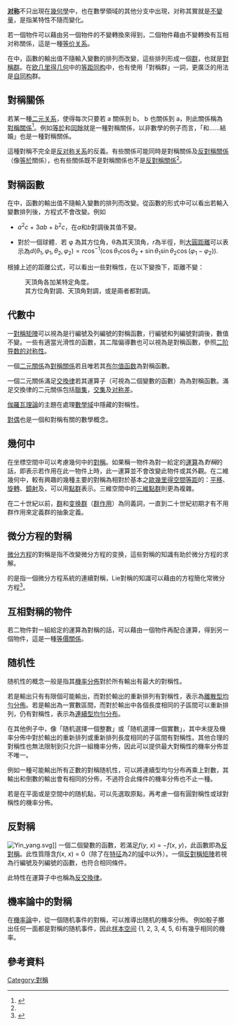 '''[[对称|对称]]'''不只出現在[[幾何學|幾何學]]中，也在數學領域的其他分支中出現，对称其實就是[[不變量|不變量]]，是指某特性不隨{{link-en|數學轉換|Transformation (mathematics)}}而變化。

若一個物件可以藉由另一個物件的不變轉換來得到，二個物件藉由不變轉換有互相对称關係，這是一種[[等价关系|等价关系]]。

在{{link-en|對稱函數|symmetric function}}中，函數的輸出值不隨輸入變數的排列而改變，這些排列形成一個[[群|群]]，也就是[[對稱群_(n次對稱群)|對稱群]]。在[[欧几里得几何|欧几里得几何]]中的[[等距同构|等距同构]]中，也有使用「對稱群」一詞，更廣泛的用法是[[自同构|自同构]]群。

==對稱關係==
{{Main|對稱關係}}

若某一種[[二元关系|二元关系]]，使得每次只要若 a 關係到 b， b 也關係到 a，則此關係稱為[[對稱關係|對稱關係]]<ref name="离散数学">{{cite book 
 |author= 屈婉玲,耿素云,张立昂
 |title= 离散数学
 |year= 2005
 |publisher= 清华大学出版社有限公司
 |location= 北京
 |isbn= 7302107572
 |url=http://books.google.com.tw/books?id=jqnHnS1zu-YC&pg=PR48-IA26#v=onepage&q&f=false
 |page=125
}}</ref>。例如[[等於|等於]]和[[同餘|同餘]]就是一種對稱關係，以非數學的例子而言，「和……結婚」也是一種對稱關係。

這種對稱不完全是[[反对称关系|反对称关系]]的反義。有些關係可能同時是對稱關係及[[反對稱關係|反對稱關係]]（像[[等於|等於]]關係），也有些關係既不是對稱關係也不是[[反對稱關係|反對稱關係]]<ref name="离散数学"/>。

==對稱函數==
在{{link-en|對稱函數|symmetric function}}中，函數的輸出值不隨輸入變數的排列而改變。從函數的形式中可以看出若輸入變數排列後，方程式不會改變。例如

*''a''<sup>2</sup>''c'' + 3''ab'' + ''b''<sup>2</sup>''c''，在''a''和''b''對調後其值不變。

* 對於一個球體．若 φ 為其方位角，θ為其天頂角，''r''為半徑，則[[大圓距離|大圓距離]]可以表示為<math>d(\theta_1, \varphi_1, \theta_2, \varphi_2) = r \cos^{-1}\left(\cos\theta_1\cos\theta_2 + \sin\theta_1\sin\theta_2\cos(\varphi_1 - \varphi_2)\right).</math>

根據上述的距離公式，可以看出一些對稱性，在以下變換下，距離不變：
:天頂角各加某特定角度。
:其方位角對調、天頂角對調，或是兩者都對調。

==代數中==

一[[對稱矩陣|對稱矩陣]]可以視為是行編號及列編號的對稱函數，行編號和列編號對調後，數值不變。一些有適當光滑性的函數，其二階偏導數也可以視為是對稱函數，參照[[二阶导数的对称性|二阶导数的对称性]]。

一個[[二元關係|二元關係]]為[[對稱關係|對稱關係]]若且唯若其[[布尔值函数|布尔值函数]]為對稱函數。

一個二元關係滿足[[交換律|交換律]]若其運算子（可視為二個變數的函數）為為對稱函數。滿足交換律的二元關係包括[[聯集|聯集]]，[[交集|交集]]及[[对称差|对称差]]。

[[伽羅瓦理論|伽羅瓦理論]]的主題在處理[[域_(數學)|數學域]]中隱藏的對稱性。

[[對偶_(數學)|對偶]]也是一個和對稱有關的數學概念。

==幾何中==
在坐標空間中可以考慮幾何中的[[對稱|對稱]]。如果稱一物件為對一給定的[[運算|運算]]為''對稱''的話，即表示若作用在此一物件上時，此一運算並不會改變此物件或其外觀。在二維幾何中，較有興趣的幾種主要的對稱為相對於基本之[[歐幾里得空間等距|歐幾里得空間等距]]的：[[平移|平移]]、[[旋轉|旋轉]]、[[鏡射|鏡射]]及{{tsl|en|Glide reflection|滑移鏡射}}，可以用[[點群|點群]]表示。三維空間中的[[三維點群|三維點群]]則更為複雜。

在二十世紀以前，[[群|群]]和[[变换群|变换群]]（[[群作用|群作用]]）為同義詞，一直到二十世紀初期才有不用群作用來定義群的抽象定義。

== 微分方程的對稱 ==

[[微分方程|微分方程]]的對稱是指不改變微分方程的变换，這些對稱的知識有助於微分方程的求解。

{{link-en|微分方程系統|system of differential equations}}的{{link-en|Lie對稱|Lie symmetry}}是指一個微分方程系統的連續對稱，Lie對稱的知識可以藉由{{link-en|降階|Reduction of order}}的方程簡化常微分方程<ref name=olver>{{cite book
 |last1        = Olver
 |first1       = Peter J.
 |title        = Applications of Lie Groups to Differential Equations
 |year         = 1986
 |publisher    = Springer Verlag
 |place        = New York
 |isbn         = 978-0-387-95000-6
 |url          = http://books.google.co.uk/books?id=sI2bAxgLMXYC&lpg=PP1&ots=cZKfSvIB1X&dq=Applications%20of%20Lie%20Groups%20to%20Differential%20Equations&pg=PA24#v=onepage&q=&f=false
 |access-date  = 2013-08-03
 |archive-date = 2012-11-09
 |archive-url  = https://web.archive.org/web/20121109145235/http://books.google.co.uk/books?id=sI2bAxgLMXYC&lpg=PP1&ots=cZKfSvIB1X&dq=Applications%20of%20Lie%20Groups%20to%20Differential%20Equations&pg=PA24#v=onepage&q=&f=false
 |dead-url     = no
}}</ref>。
<!--
針對[[常微分方程|常微分方程]]knowledge of an appropriate set of Lie symmetries allows one to explicitly calculate a set of first integrals, yielding a complete solution without integration.

Symmetries may be found by solving a related set of ordinary differential equations.<ref name=olver /> Solving these equations is often much simpler than solving the original differential equations.-->

==互相對稱的物件==
若二物件對一組給定的運算為對稱的話，可以藉由一個物件再配合運算，得到另一個物件，這是一種[[等價關係|等價關係]]。

==随机性==
随机性的概念一般是指其[[機率分佈|機率分佈]]對於所有輸出有最大的對稱性。

若是輸出只有有限個可能輸出，而對於輸出的重新排列有對稱性，表示為[[離散型均勻分佈|離散型均勻分佈]]。若是輸出為一實數區間，而對於輸出中各個長度相同的子區間可以重新排列，仍有對稱性，表示為[[連續型均勻分布|連續型均勻分布]]。

在其他例子中，像「随机選擇一個整數」或「随机選擇一個實數」，其中未提及機率分佈中對於輸出的重新排列或重新排列長度相同的子區間有對稱性。其他合理的對稱性也無法限制到只允許一組機率分佈，因此可以提供最大對稱性的機率分佈並不唯一。

例如一種可能輸出所有正數的對稱随机性，可以將連續型均勻分布再乘上對數，其輸出和倒數的輸出會有相同的分佈，不過符合此條件的機率分佈也不止一種。

若是在平面或是空間中的随机點，可以先選取原點，再考慮一個有圓對稱性或球對稱性的機率分佈。

==反對稱==
[[Image:Yin_yang.svg|thumb]]]]
一個二個變數的函數，若滿足''f''(''y'', ''x'') = −''f''(''x'', ''y'')，此函數即為[[反對稱|反對稱]]。此性質隱含''f''(''x'', ''x'') = 0（除了在[[特征_(代数)|特征]]為2的[[域_(數學)|域]]中以外）。一個[[反對稱矩陣|反對稱矩陣]]若視為行編號及列編號的函數，也符合相同條件。

此特性在運算子中也稱為[[反交換律|反交換律]]。
<!--
In the definition of an [[antisymmetric_relation|antisymmetric relation]], "minus" is replaced by "not", and the condition is necessarily relaxed, to be required only in the case ''x'' ≠ ''y''.  The corresponding 2D set has a special kind of geometric "symmetry".

More generally, a figure may be such that a particular [[Involution_(mathematics)|involution]] (reflection in a point or line, or e.g. a  [[Conformal_mapping#Complex_analysis|circle reflection]]) interchanges e.g. black and white. For example, this applies for the [[taijitu|taijitu]] (symbol of [[yin_and_yang|yin and yang]]) with respect to point inversion.-->

==機率論中的對稱==
在[[機率論|機率論]]中，從一個随机事件的對稱，可以推導出随机的機率分佈。
例如骰子擲出任何一面都是對稱的随机事件，因此[[样本空间|样本空间]] {1, 2, 3, 4, 5, 6}有幾乎相同的機率。

==參考資料==
{{reflist}}

[[Category:對稱|Category:對稱]]